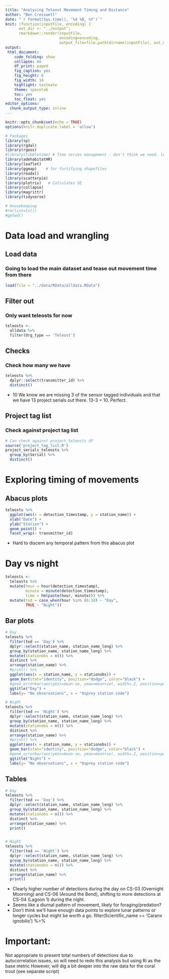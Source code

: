 ```yaml
---
title: "Analysing Teleost Movement Timing and Distance"
author: "Ben Cresswell"
date: "`r format(Sys.time(), '%d %B, %Y')`"
knit: (function(inputFile, encoding) { 
      out_dir <- "../output";
      rmarkdown::render(inputFile,
                        encoding=encoding, 
                        output_file=file.path(dirname(inputFile), out_dir, 'teleost_movement_timingdistance.html')) })
output: 
 html_document:
    code_folding: show
    collapse: no
    df_print: paged
    fig_caption: yes
    fig_height: 6
    fig_width: 14
    highlight: textmate
    theme: spacelab
    toc: yes
    toc_float: yes
editor_options: 
  chunk_output_type: inline
---
```



```r
knitr::opts_chunk$set(echo = TRUE)
options(knitr.duplicate.label = 'allow')
```


```r
# Packages
library(sp)
library(rgdal)
library(rgeos)
#library(tibbletime) # Time series management - don't think we need. lubridate prob better.
library(adehabitatHR)
library(leaflet)
library(ggmap)    # for fortifying shapefiles
library(readxl)
library(scatterpie)
library(plotrix)   # Calculates SE
library(collapse)
library(magrittr)
library(tidyverse)
```


```r
# Housekeeping
#rm(list=ls())
#getwd()
```


# Data load and wrangling {.tabset .tabset-faded}

## Load data
### Going to load the main dataset and tease out movement time from there
```r
load(file = "../data/RData/alldata.RData")
```

## Filter out
### Only want teleosts for now
```r
teleosts <- 
  alldata %>% 
  filter(Org_type == 'Teleost')
```


## Checks
### Check how many we have
```r
teleosts %>% 
  dplyr::select(transmitter_id) %>% 
  distinct() 
```
  
- 10 We know we are missing 3 of the sensor tagged individuals and that we have 13 project serials out there. 13-3 = 10. Perfect.

## Project tag list
### Check against project tag list
```r
# Can check against project_teleosts df
source('project_tag_list.R')
project_serials_teleosts %>% 
  group_by(Serial) %>% 
  distinct()
```

  
####  

# Exploring timing of movements

## Abacus plots
```r
teleosts %>% 
  ggplot(aes(x = detection_timestamp, y = station_name)) + 
  xlab("Date") + 
  ylab("Station") +
  geom_point() +
  facet_wrap(~ transmitter_id)
```
  
- Hard to discern any temporal pattern from this abacus plot



# Day vs night {.tabset .tabset-faded}

```r
teleosts <- 
  teleosts %>%
  mutate(hour = hour(detection_timestamp),
         minute = minute(detection_timestamp),
         time = hm(paste(hour, minute))) %>% 
  mutate(tod = case_when(hour %in% (6:18) ~ "Day",
         TRUE ~ "Night"))
```


## Bar plots
```r
# Day
teleosts %>% 
  filter(tod == 'Day') %>% 
  dplyr::select(station_name, station_name_long) %>% 
  group_by(station_name, station_name_long) %>% 
  mutate(stationobs = n()) %>% 
  distinct %>% 
  arrange(station_name) %>% 
  #print() %>% 
  ggplot(aes(x = station_name, y = stationobs)) +
  geom_bar(stat="identity", position="dodge", color="black") +
  #geom_errorbar(aes(ymin=mean-se, ymax=mean+se), width=.2, position=position_dodge(.9)) +
  ggtitle("Day") +
  labs(y= "No observations", x = "Osprey station code")

# Night
teleosts %>% 
  filter(tod == 'Night') %>% 
  dplyr::select(station_name, station_name_long) %>% 
  group_by(station_name, station_name_long) %>% 
  mutate(stationobs = n()) %>% 
  distinct %>% 
  arrange(station_name) %>% 
  #print() %>% 
  ggplot(aes(x = station_name, y = stationobs)) +
  geom_bar(stat="identity", position="dodge", color="black") +
  #geom_errorbar(aes(ymin=mean-se, ymax=mean+se), width=.2, position=position_dodge(.9)) +
  ggtitle("Night") +
  labs(y= "No observations", x = "Osprey station code")
```
  

## Tables
```r
# Day
teleosts %>% 
  filter(tod == 'Day') %>% 
  dplyr::select(station_name, station_name_long) %>% 
  group_by(station_name, station_name_long) %>% 
  mutate(stationobs = n()) %>% 
  distinct %>% 
  arrange(station_name) %>% 
  print() 


# Night
teleosts %>% 
  filter(tod == 'Night') %>% 
  dplyr::select(station_name, station_name_long) %>% 
  group_by(station_name, station_name_long) %>% 
  mutate(stationobs = n()) %>% 
  distinct %>% 
  arrange(station_name) %>% 
  print()

```
  
  
- Clearly higher number of detections during the day on CS-03 (Overnight Moorning) and CS-06 (Around the Bend), shifting to more detections at CS-04 (Lagoon 1) during the night. 
- Seems like a diurnal pattern of movement, likely for foraging/predation?
- Don't think we'll have enough data points to explore lunar patterns or longer cycles but might be worth a go.
filter(Scientific_name == 'Caranx ignobilis') %>%

# Important:
Not appropriate to present total numbers of detections due to autocorrelation issues, so will need to redo this analysis but using Ri as the base metric
However, will dig a bit deeper into the raw data for the coral trout (see separate script)

